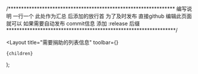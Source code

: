 /****************************************************************
    编写说明 一行一个 此处作为汇总  后添加的放行首
    为了及时发布 直接github 编辑此页面就可以
    如果需要自动发布  commit信息 添加  :release  后缀
*****************************************************************/

<EditMe path="pages/posts/donaition.mdx" title="如果需要添加点击我进行编辑" />

  <Layout
    title="需要捐助的列表信息"
    toolbar={<EditMe btn path="pages/posts/donaition.mdx" title="点击我可以编辑" />}
  >
    {children}
  </Layout>
);
